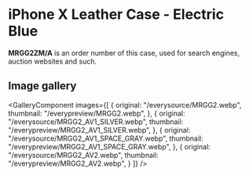 
# iPhone X Leather Case - Electric Blue

<Callout type='info' emoji='👉🏻'>**MRGG2ZM/A** is an order number of this case, used for search engines, auction websites and such.</Callout>

## Image gallery

<GalleryComponent
    images={[
      {
        original: "/everysource/MRGG2.webp",
        thumbnail: "/everypreview/MRGG2.webp",
      },
      {
        original: "/everysource/MRGG2_AV1_SILVER.webp",
        thumbnail: "/everypreview/MRGG2_AV1_SILVER.webp",
      },
      {
        original: "/everysource/MRGG2_AV1_SPACE_GRAY.webp",
        thumbnail: "/everypreview/MRGG2_AV1_SPACE_GRAY.webp",
      },
      {
        original: "/everysource/MRGG2_AV2.webp",
        thumbnail: "/everypreview/MRGG2_AV2.webp",
      }
    ]}
  />
